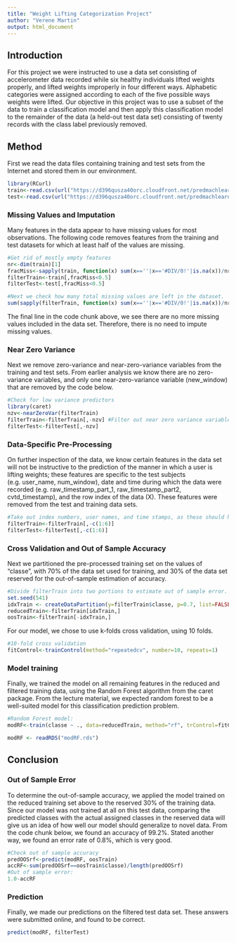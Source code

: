 ```yaml
---
title: "Weight Lifting Categorization Project"
author: "Verene Martin"
output: html_document
---
```


## Introduction
For this project we were instructed to use a data set consisting of accelerometer data recorded while six healthy individuals lifted weights properly, and lifted weights improperly in four different ways. Alphabetic categories were assigned according to each of the five possible ways weights were lifted. Our objective in this project was to use a subset of the data to train a classification model and then apply this classification model to the remainder of the data (a held-out test data set) consisting of twenty records with the class label previously removed.

## Method

First we read the data files containing training and test sets from the Internet and stored them in our environment.

```r
library(RCurl)
train<-read.csv(url("https://d396qusza40orc.cloudfront.net/predmachlearn/pml-training.csv", method="libcurl"))
test<-read.csv(url("https://d396qusza40orc.cloudfront.net/predmachlearn/pml-testing.csv", method="libcurl"))
```

### Missing Values and Imputation

Many features in the data appear to have missing values for most observations. The following code removes features from the training and test datasets for which at least half of the values are missing.

```r
#Get rid of mostly empty features
nr<-dim(train)[1]
fracMiss<-sapply(train, function(x) sum(x==''|x=='#DIV/0!'|is.na(x))/nr)
filterTrain<-train[,fracMiss<0.5]
filterTest<-test[,fracMiss<0.5]

#Next we check how many total missing values are left in the dataset.
sum(sapply(filterTrain, function(x) sum(x==''|x=='#DIV/0!'|is.na(x))/nr))
```

The final line in the code chunk above, we see there are no more missing values included in the data set. Therefore, there is no need to impute missing values.

### Near Zero Variance

Next we remove zero-variance and near-zero-variance variables from the training and test sets. From earlier analysis we know there are no zero-variance variables, and only one near-zero-variance variable (new_window) that are removed by the code below.

```r
#Check for low variance predictors
library(caret)
nzv<-nearZeroVar(filterTrain)
filterTrain<-filterTrain[,-nzv] #Filter out near zero variance variables
filterTest<-filterTest[,-nzv]
```

### Data-Specific Pre-Processing

On further inspection of the data, we know certain features in the data set will not be instructive to the prediction of the manner in which a user is lifting weights; these features are specific to the test subjects (e.g. user_name, num_window), date and time during which the data were recorded (e.g. raw_timestamp_part_1, raw_timestamp_part2, cvtd_timestamp), and the row index of the data (X). These features were removed from the test and training data sets.

```r
#Take out index numbers, user names, and time stamps, as these should have no predictive value
filterTrain<-filterTrain[,-c(1:6)]
filterTest<-filterTest[,-c(1:6)]
```

### Cross Validation and Out of Sample Accuracy

Next we partitioned the pre-processed training set on the values of "classe", with 70% of the data set used for training, and 30% of the data set reserved for the out-of-sample estimation of accuracy.

```r
#Divide filterTrain into two portions to estimate out of sample error.
set.seed(541)
idxTrain <- createDataPartition(y=filterTrain$classe, p=0.7, list=FALSE)
reducedTrain<-filterTrain[idxTrain,]
oosTrain<-filterTrain[-idxTrain,]
```

For our model, we chose to use k-folds cross validation, using 10 folds.

```r
#10-fold cross validation
fitControl<-trainControl(method="repeatedcv", number=10, repeats=1)
```

### Model training

Finally, we trained the model on all remaining features in the reduced and filtered training data, using the Random Forest algorithm from the caret package. From the lecture material, we expected random forest to be a well-suited model for this classification prediction problem.

```r
#Random Forest model:
modRF<-train(classe ~ ., data=reducedTrain, method="rf", trControl=fitControl, prox=TRUE, verbose=FALSE)
```

```r
modRF <- readRDS("modRF.rds")
```

## Conclusion

### Out of Sample Error

To determine the out-of-sample accuracy, we applied the model trained on the reduced training set above to the reserved 30% of the training data. Since our model was not trained at all on this test data, comparing the predicted classes with the actual assigned classes in the reserved data will give us an idea of how well our model should generalize to novel data. From the code chunk below, we found an accuracy of 99.2%. Stated another way, we found an error rate of 0.8%, which is very good.

```r
#Check out of sample accuracy
predOOSrf<-predict(modRF, oosTrain)
accRF<-sum(predOOSrf==oosTrain$classe)/length(predOOSrf)
#Out of sample error:
1.0-accRF
```

### Prediction

Finally, we made our predictions on the filtered test data set. These answers were submitted online, and found to be correct.
```r
predict(modRF, filterTest)
```
